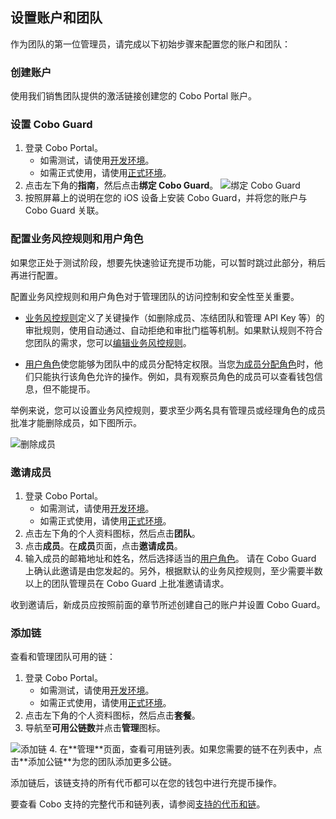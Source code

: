 ## 设置账户和团队
作为团队的第一位管理员，请完成以下初始步骤来配置您的账户和团队：

### 创建账户
使用我们销售团队提供的激活链接创建您的 Cobo Portal 账户。

### 设置 Cobo Guard
   1. 登录 Cobo Portal。
      * 如需测试，请使用[开发环境](https://portal.dev.cobo.com/login)。
      * 如需正式使用，请使用[正式环境](https://portal.cobo.com/login)。
   2. 点击左下角的**指南**，然后点击**绑定 Cobo Guard**。
      <img src="/cn/images/get-started/cobo-guard.png" className="screenshot_nav_bar" alt="绑定 Cobo Guard"/>
   3. 按照屏幕上的说明在您的 iOS 设备上安装 Cobo Guard，并将您的账户与 Cobo Guard 关联。

### 配置业务风控规则和用户角色
<Note>如果您正处于测试阶段，想要先快速验证充提币功能，可以暂时跳过此部分，稍后再进行配置。</Note>

<Accordion title="配置业务风控规则和用户角色">
配置业务风控规则和用户角色对于管理团队的访问控制和安全性至关重要。

- [业务风控规则](/cn/portal/organization/governance-intro)定义了关键操作（如删除成员、冻结团队和管理 API Key 等）的审批规则，使用自动通过、自动拒绝和审批门槛等机制。如果默认规则不符合您团队的需求，您可以[编辑业务风控规则](/cn/portal/organization/governance-edit)。

- [用户角色](/cn/portal/organization/roles-and-permissions)使您能够为团队中的成员分配特定权限。当您[为成员分配角色](/cn/portal/organization/assign-roles-to-members)时，他们只能执行该角色允许的操作。例如，具有观察员角色的成员可以查看钱包信息，但不能提币。

举例来说，您可以设置业务风控规则，要求至少两名具有管理员或经理角色的成员批准才能删除成员，如下图所示。

<img src="/cn/images/get-started/delete-members.png" className="screenshot_full_screen" alt="删除成员"/>

</Accordion>

### 邀请成员
   1. 登录 Cobo Portal。
      * 如需测试，请使用[开发环境](https://portal.dev.cobo.com/login)。
      * 如需正式使用，请使用[正式环境](https://portal.cobo.com/login)。
   2. 点击左下角的个人资料图标，然后点击**团队**。
   3. 点击**成员**。在**成员**页面，点击**邀请成员**。
   4. 输入成员的邮箱地址和姓名，然后选择适当的[用户角色](/cn/portal/organization/roles-and-permissions)。
   <Note>请在 Cobo Guard 上确认此邀请是由您发起的。另外，根据默认的业务风控规则，至少需要半数以上的团队管理员在 Cobo Guard 上批准邀请请求。</Note>

   收到邀请后，新成员应按照前面的章节所述创建自己的账户并设置 Cobo Guard。

### 添加链

查看和管理团队可用的链：

   1. 登录 Cobo Portal。
      * 如需测试，请使用[开发环境](https://portal.dev.cobo.com/login)。
      * 如需正式使用，请使用[正式环境](https://portal.cobo.com/login)。
   2. 点击左下角的个人资料图标，然后点击**套餐**。
   3. 导航至**可用公链数**并点击**管理**图标。
   <img src="/cn/images/get-started/add-chain.png" className="screenshot_full_screen" alt="添加链"/>
   4. 在**管理**页面，查看可用链列表。如果您需要的链不在列表中，点击**添加公链**为您的团队添加更多公链。

   <Note>添加链后，该链支持的所有代币都可以在您的钱包中进行充提币操作。</Note>

   <Info>要查看 Cobo 支持的完整代币和链列表，请参阅[支持的代币和链](/cn/portal/supported-tokens-and-chains)。</Info>
